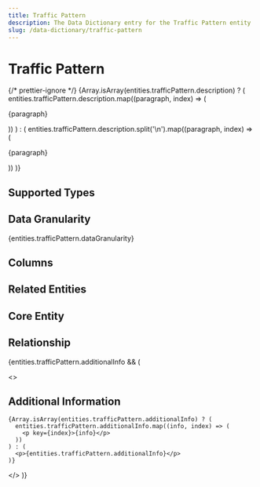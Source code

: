 ```yaml
---
title: Traffic Pattern
description: The Data Dictionary entry for the Traffic Pattern entity
slug: /data-dictionary/traffic-pattern
---
```



# Traffic Pattern

{/* prettier-ignore */}
{Array.isArray(entities.trafficPattern.description) ? (
  entities.trafficPattern.description.map((paragraph, index) => (
    <p key={index}>{paragraph}</p>
))
) : (
entities.trafficPattern.description.split('\n').map((paragraph, index) => (

<p key={index}>{paragraph}</p>
)) )}

## Supported Types

<SupportedTypesTable supportedTypes={entities.trafficPattern.supportedTypes} />

## Data Granularity

{entities.trafficPattern.dataGranularity}

## Columns

<ColumnsTable columns={entities.trafficPattern.columns} />

## Related Entities

<RelatedEntitiesList relatedEntities={entities.trafficPattern.relatedEntities} />

## Core Entity

<CoreEntityTable coreEntities={entities.trafficPattern.coreEntity} />

## Relationship

<RelationshipTable
  relationship={entities.trafficPattern.relationship}
  simple={true}
/>

{entities.trafficPattern.additionalInfo && (

  <>
    <h2>Additional Information</h2>

    {Array.isArray(entities.trafficPattern.additionalInfo) ? (
      entities.trafficPattern.additionalInfo.map((info, index) => (
        <p key={index}>{info}</p>
      ))
    ) : (
      <p>{entities.trafficPattern.additionalInfo}</p>
    )}

  </>
)}
